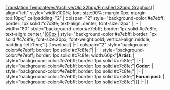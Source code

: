 <noinclude>[[Translation:Template/es/Archive/Old 32bpp/Finished 32bpp Graphics]]</noinclude>{| align="left" style="width:100%; font-size:90%; margin:0px; margin-top:10px;" cellpadding="2"
| colspan="2" style="background-color:#e7ebff; border: 1px solid #c7c8fe; text-align: center; font-size:12px" |<strong>{{{title}}}</strong>
|-
| width="80" style="background-color:#e7ebff; border: 1px solid #c7c8fe; text-align: center;"|[[{{{image}}}|80px]]
| style="background-color:#e7ebff; border: 1px solid #c7c8fe; font-size:20px; font-weight:bold; vertical-align:middle; padding-left:1em;"|[{{{file}}} Download]
|-
| colspan="2" style="background-color:#e7ebff; border: 1px solid #c7c8fe;"|{{{notes}}}
|-
| style="background-color:#e7ebff; border: 1px solid #c7c8fe; width:60px"|<strong>Artist:</strong>
| style="background-color:#e7ebff; border: 1px solid #c7c8fe;"|{{{artist}}}
|-
| style="background-color:#e7ebff; border: 1px solid #c7c8fe;"|<strong>Coder:</strong>
| style="background-color:#e7ebff; border: 1px solid #c7c8fe;"|{{{coder}}}
|-
| style="background-color:#e7ebff; border: 1px solid #c7c8fe;"|<strong>Forum post:</strong>
| style="background-color:#e7ebff; border: 1px solid #c7c8fe;"|[{{{forum}}}]
|-
|}